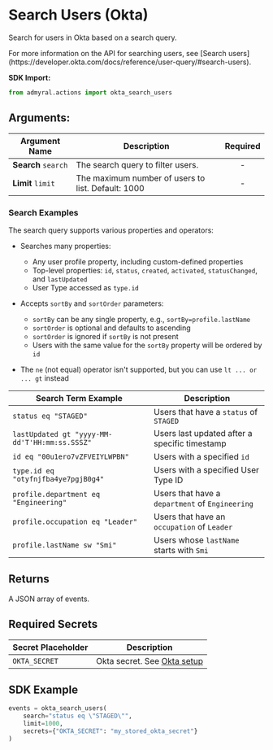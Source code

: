 
# Search Users (Okta)

Search for users in Okta based on a search query.

<Callout type="info">
	For more information on the API for searching users, see [Search
	users](https://developer.okta.com/docs/reference/user-query/#search-users).
</Callout>

**SDK Import:**

```python
from admyral.actions import okta_search_users
```

## Arguments:

| Argument Name       | Description                                        | Required |
| ------------------- | -------------------------------------------------- | :------: |
| **Search** `search` | The search query to filter users.                  |    -     |
| **Limit** `limit`   | The maximum number of users to list. Default: 1000 |    -     |

### Search Examples

The search query supports various properties and operators:

-   Searches many properties:

    -   Any user profile property, including custom-defined properties
    -   Top-level properties: `id`, `status`, `created`, `activated`, `statusChanged`, and `lastUpdated`
    -   User Type accessed as `type.id`

-   Accepts `sortBy` and `sortOrder` parameters:

    -   `sortBy` can be any single property, e.g., `sortBy=profile.lastName`
    -   `sortOrder` is optional and defaults to ascending
    -   `sortOrder` is ignored if `sortBy` is not present
    -   Users with the same value for the `sortBy` property will be ordered by `id`

-   The `ne` (not equal) operator isn't supported, but you can use `lt ... or ... gt` instead

| Search Term Example                           | Description                                     |
| --------------------------------------------- | ----------------------------------------------- |
| `status eq "STAGED"`                          | Users that have a `status` of `STAGED`          |
| `lastUpdated gt "yyyy-MM-dd'T'HH:mm:ss.SSSZ"` | Users last updated after a specific timestamp   |
| `id eq "00u1ero7vZFVEIYLWPBN"`                | Users with a specified `id`                     |
| `type.id eq "otyfnjfba4ye7pgjB0g4"`           | Users with a specified User Type ID             |
| `profile.department eq "Engineering"`         | Users that have a `department` of `Engineering` |
| `profile.occupation eq "Leader"`              | Users that have an `occupation` of `Leader`     |
| `profile.lastName sw "Smi"`                   | Users whose `lastName` starts with `Smi`        |

## Returns

A JSON array of events.

## Required Secrets

| Secret Placeholder | Description                                            |
| ------------------ | ------------------------------------------------------ |
| `OKTA_SECRET`      | Okta secret. See [Okta setup](/integrations/okta/okta) |

## SDK Example

```python
events = okta_search_users(
	search="status eq \"STAGED\"",
	limit=1000,
	secrets={"OKTA_SECRET": "my_stored_okta_secret"}
)
```
